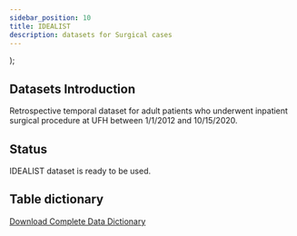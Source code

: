 ```yaml
---
sidebar_position: 10
title: IDEALIST
description: datasets for Surgical cases
---
```



   <div>
      <Excel datas={datas} />
    </div>
);


## Datasets Introduction
Retrospective temporal dataset for adult patients who underwent inpatient surgical procedure at UFH between 1/1/2012 and 10/15/2020.
## Status
IDEALIST dataset is ready to be used. 

<!--
### Database
### Shared Drive
### Workspace Path
-->
## Table dictionary

[Download Complete Data Dictionary](./IDEALIST.xlsx)

<ExcelShow/>